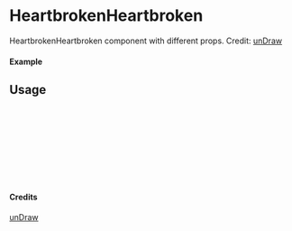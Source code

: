 
<Meta of={HeartbrokenHeartbroken} title="unDraw/HeartbrokenHeartbroken" />

# HeartbrokenHeartbroken

HeartbrokenHeartbroken component with different props.
Credit: [unDraw](https://undraw.co/illustrations)

#### Example

<Canvas of={HeartbrokenHeartbroken.Primary} />

## Usage

```ts
import { HeartbrokenHeartbroken } from "yadl-ui";

const Example = () => {
  return (
      <HeartbrokenHeartbroken />
  );
};

export default Example;
```

#### Credits
[unDraw](https://undraw.co/illustrations)
